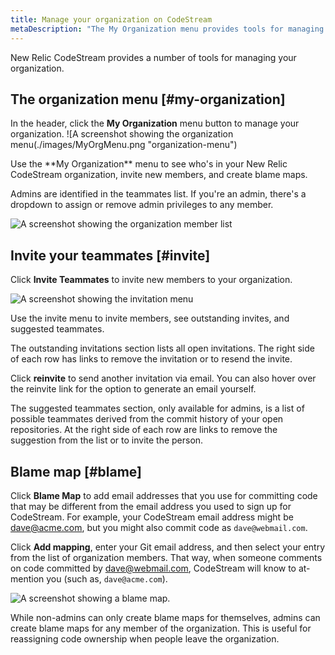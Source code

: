 ```yaml
---
title: Manage your organization on CodeStream
metaDescription: "The My Organization menu provides tools for managing the members of your team, as well as the emails used by your teammates when committing code."
---
```


New Relic CodeStream provides a number of tools for managing your organization.

## The organization menu [#my-organization]


In the header, click the **My Organization** menu button to manage your organization. 
![A screenshot showing the organization menu(./images/MyOrgMenu.png "organization-menu")
<figcaption>Use the **My Organization** menu to see who's in your New Relic CodeStream organization, invite new members, and create blame maps.</figcaption>

Admins are identified in the teammates list. If you're an admin, there's a dropdown to assign or remove admin privileges to any member.

![A screenshot showing the organization member list](./images/MyOrgMembers.png "organization-members")

## Invite your teammates [#invite]

Click **Invite Teammates** to invite new members to your organization. 

![A screenshot showing the invitation menu](./images/MyOrgInvite.png "invite-menu")
<figcaption>Use the invite menu to invite members, see outstanding invites, and suggested teammates.</figcaption>

The outstanding invitations section lists all open invitations. The right side of each row has links to remove the invitation or to resend the invite.

Click **reinvite** to send another invitation via email. You can also hover over the reinvite link for the option to generate an email yourself.

The suggested teammates section, only available for admins, is a list of possible teammates derived from the commit history of your open repositories. At the right side of each row are links to remove the suggestion from the list or to invite the person.

## Blame map [#blame]

Click **Blame Map** to add email addresses that you use for committing code that may be different from the email address you used to sign up for CodeStream. For example, your CodeStream email address might be dave@acme.com, but you might also commit code as `dave@webmail.com`. 

Click **Add mapping**, enter your Git email address, and then select your entry from the list of organization members. That way, when someone comments on code committed by dave@webmail.com, CodeStream will know to at-mention you (such as, `dave@acme.com`).

![A screenshot showing a blame map.](./images/MyOrgBlameMap.png "blame-map")

While non-admins can only create blame maps for themselves, admins can create blame maps for any member of the organization. This is useful for reassigning code ownership when people leave the organization.